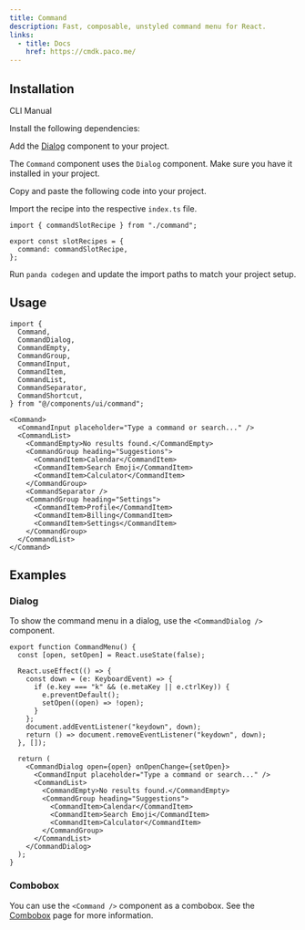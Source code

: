 ```yaml
---
title: Command
description: Fast, composable, unstyled command menu for React.
links:
  - title: Docs
    href: https://cmdk.paco.me/
---
```


<ComponentPreview name="command-demo" />

## Installation

<InstallationTabs>

<TabsList>
  <TabsTrigger value="cli">CLI</TabsTrigger>
  <TabsTrigger value="manual">Manual</TabsTrigger>
</TabsList>

<TabsContent value="cli">

<PackageRunner command="nore-ui-cli@latest add command" />

</TabsContent>

<TabsContent value="manual">

<Steps>

<Step>Install the following dependencies:</Step>

<PackageInstaller name="cmdk" />

<Step>Add the [Dialog](/docs/components/dialog) component to your project.</Step>

The `Command` component uses the `Dialog` component. Make sure you have it installed in your project.

<Step>Copy and paste the following code into your project.</Step>

<ComponentSource name="command.ts" type="slot-recipe" />

<ComponentSource name="command.tsx" type="component" />

<Step>Import the recipe into the respective `index.ts` file.</Step>

```tsx
import { commandSlotRecipe } from "./command";

export const slotRecipes = {
  command: commandSlotRecipe,
};
```

<Step>Run `panda codegen` and update the import paths to match your project setup.</Step>

</Steps>

</TabsContent>

</InstallationTabs>

## Usage

```tsx
import {
  Command,
  CommandDialog,
  CommandEmpty,
  CommandGroup,
  CommandInput,
  CommandItem,
  CommandList,
  CommandSeparator,
  CommandShortcut,
} from "@/components/ui/command";
```

```tsx
<Command>
  <CommandInput placeholder="Type a command or search..." />
  <CommandList>
    <CommandEmpty>No results found.</CommandEmpty>
    <CommandGroup heading="Suggestions">
      <CommandItem>Calendar</CommandItem>
      <CommandItem>Search Emoji</CommandItem>
      <CommandItem>Calculator</CommandItem>
    </CommandGroup>
    <CommandSeparator />
    <CommandGroup heading="Settings">
      <CommandItem>Profile</CommandItem>
      <CommandItem>Billing</CommandItem>
      <CommandItem>Settings</CommandItem>
    </CommandGroup>
  </CommandList>
</Command>
```

## Examples

### Dialog

<ComponentPreview name="command-dialog" />

To show the command menu in a dialog, use the `<CommandDialog />` component.

```tsx
export function CommandMenu() {
  const [open, setOpen] = React.useState(false);

  React.useEffect(() => {
    const down = (e: KeyboardEvent) => {
      if (e.key === "k" && (e.metaKey || e.ctrlKey)) {
        e.preventDefault();
        setOpen((open) => !open);
      }
    };
    document.addEventListener("keydown", down);
    return () => document.removeEventListener("keydown", down);
  }, []);

  return (
    <CommandDialog open={open} onOpenChange={setOpen}>
      <CommandInput placeholder="Type a command or search..." />
      <CommandList>
        <CommandEmpty>No results found.</CommandEmpty>
        <CommandGroup heading="Suggestions">
          <CommandItem>Calendar</CommandItem>
          <CommandItem>Search Emoji</CommandItem>
          <CommandItem>Calculator</CommandItem>
        </CommandGroup>
      </CommandList>
    </CommandDialog>
  );
}
```

### Combobox

You can use the `<Command />` component as a combobox. See the [Combobox](/docs/components/combobox)
page for more information.
